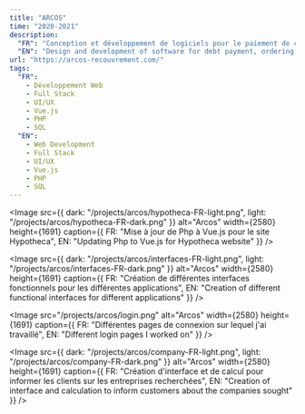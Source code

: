 ```yaml
---
title: "ARCOS"
time: "2020-2021"
description:
  "FR": "Conception et développement de logiciels pour le paiement de créance, la commande d'acte hypothécaire et le suivi des dossiers de recouvrements"
  "EN": "Design and development of software for debt payment, ordering mortgage deeds and monitoring recovery files"
url: "https://arcos-recouvrement.com/"
tags: 
  "FR":
    - Développement Web
    - Full Stack
    - UI/UX
    - Vue.js
    - PHP
    - SQL
  "EN":
    - Web Development
    - Full Stack
    - UI/UX
    - Vue.js
    - PHP
    - SQL
---
```


<Image
  src={{
    dark: "/projects/arcos/hypotheca-FR-light.png",
    light: "/projects/arcos/hypotheca-FR-dark.png"
  }}
  alt="Arcos"
  width={2580}
  height={1691}
  caption={{
    FR: "Mise à jour de Php à Vue.js pour le site Hypotheca",
    EN: "Updating Php to Vue.js for Hypotheca website"
  }}
/>

<Image
  src={{
    dark: "/projects/arcos/interfaces-FR-light.png",
    light: "/projects/arcos/interfaces-FR-dark.png"
  }}
  alt="Arcos"
  width={2580}
  height={1691}
  caption={{
    FR: "Création de différentes interfaces fonctionnels pour les différentes applications",
    EN: "Creation of different functional interfaces for different applications"
  }}
/>

<Image
  src="/projects/arcos/login.png"
  alt="Arcos"
  width={2580}
  height={1691}
  caption={{
    FR: "Différentes pages de connexion sur lequel j'ai travaillé",
    EN: "Different login pages I worked on"
  }}
/>

<Image
  src={{
    dark: "/projects/arcos/company-FR-light.png",
    light: "/projects/arcos/company-FR-dark.png"
  }}
  alt="Arcos"
  width={2580}
  height={1691}
  caption={{
    FR: "Création d'interface et de calcul pour informer les clients sur les entreprises recherchées",
    EN: "Creation of interface and calculation to inform customers about the companies sought"
  }}
/>